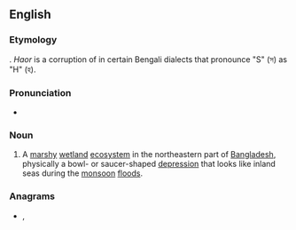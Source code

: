 {{also|häör}}

==English==
{{wikipedia}}

===Etymology===
{{etyl|bn|en}} {{m|bn|হাওর|sc=Beng|tr=sagor||sea}}. ''Haor'' is a corruption of {{m|bn|sagor}} in certain Bengali dialects that pronounce "S" (স) as "H" (হ).

===Pronunciation===
* {{IPA|hɑːɒɹ|lang=en}}

===Noun===
{{en-noun}}

# A [[marshy]] [[wetland]] [[ecosystem]] in the northeastern part of [[Bangladesh]], physically a bowl- or saucer-shaped [[depression]] that looks like inland seas during the [[monsoon]] [[flood]]s.

===Anagrams===
* {{l|en|hoar}}, {{l|en|hora}}